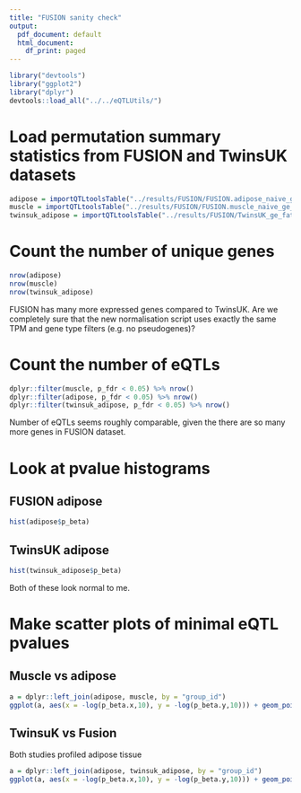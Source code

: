 ```yaml
---
title: "FUSION sanity check"
output:
  pdf_document: default
  html_document:
    df_print: paged
---
```


```r
library("devtools")
library("ggplot2")
library("dplyr")
devtools::load_all("../../eQTLUtils/")
```

# Load permutation summary statistics from FUSION and TwinsUK datasets
```r
adipose = importQTLtoolsTable("../results/FUSION/FUSION.adipose_naive_ge_adipose_naive.permuted.txt.gz")
muscle = importQTLtoolsTable("../results/FUSION/FUSION.muscle_naive_ge_muscle_naive.permuted.txt.gz")
twinsuk_adipose = importQTLtoolsTable("../results/FUSION/TwinsUK_ge_fat.permuted.txt.gz")
```

# Count the number of unique genes
```r
nrow(adipose)
nrow(muscle)
nrow(twinsuk_adipose)
```

FUSION has many more expressed genes compared to TwinsUK. Are we completely sure that the new normalisation script uses exactly the same TPM and gene type filters (e.g. no pseudogenes)?

# Count the number of eQTLs
```r
dplyr::filter(muscle, p_fdr < 0.05) %>% nrow()
dplyr::filter(adipose, p_fdr < 0.05) %>% nrow()
dplyr::filter(twinsuk_adipose, p_fdr < 0.05) %>% nrow()
```
Number of eQTLs seems roughly comparable, given the there are so many more genes in FUSION dataset.

# Look at pvalue histograms
## FUSION adipose
```r
hist(adipose$p_beta)
```

## TwinsUK adipose
```r
hist(twinsuk_adipose$p_beta)
```

Both of these look normal to me.

# Make scatter plots of minimal eQTL pvalues
## Muscle vs adipose
```r
a = dplyr::left_join(adipose, muscle, by = "group_id")
ggplot(a, aes(x = -log(p_beta.x,10), y = -log(p_beta.y,10))) + geom_point()
```

## TwinsuK vs Fusion
Both studies profiled adipose tissue
```r
a = dplyr::left_join(adipose, twinsuk_adipose, by = "group_id")
ggplot(a, aes(x = -log(p_beta.x,10), y = -log(p_beta.y,10))) + geom_point()
```


